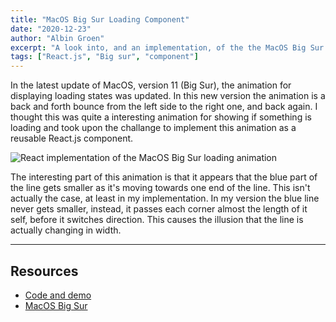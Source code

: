 ```yaml
---
title: "MacOS Big Sur Loading Component"
date: "2020-12-23"
author: "Albin Groen"
excerpt: "A look into, and an implementation, of the the MacOS Big Sur loading icon"
tags: ["React.js", "Big sur", "component"]
---
```


In the latest update of MacOS, version 11 (Big Sur), the animation for displaying loading states was updated. In this new version the animation is a back and forth bounce from the left side to the right one, and back again. I thought this was quite a interesting animation for showing if something is loading and took upon the challange to implement this animation as a reusable React.js component.

![React implementation of the MacOS Big Sur loading animation](https://res.cloudinary.com/albin-groen/image/upload/v1608761326/react-big-sur-loading-component_xohxh7.gif)

The interesting part of this animation is that it appears that the blue part of the line gets smaller as it's moving towards one end of the line. This isn't actually the case, at least in my implementation. In my version the blue line never gets smaller, instead, it passes each corner almost the length of it self, before it switches direction. This causes the illusion that the line is actually changing in width.

---

## Resources

- [Code and demo](https://codepen.io/albingroen/pen/VwKaGNg)
- [MacOS Big Sur](https://www.apple.com/macos/big-sur/)
